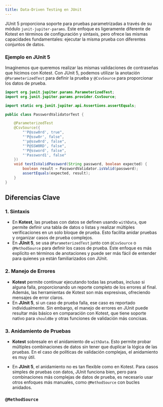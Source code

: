 ```yaml
---
title: Data-Driven Testing en JUnit
---
```


<ReadingTime />
<GithubRepoLink user="r8vnhill" repo="" />

JUnit 5 proporciona soporte para pruebas parametrizadas a través de su módulo `junit-jupiter-params`. Este enfoque es ligeramente diferente de Kotest en términos de configuración y sintaxis, pero ofrece las mismas capacidades fundamentales: ejecutar la misma prueba con diferentes conjuntos de datos.

### Ejemplo en JUnit 5

Imaginemos que queremos realizar las mismas validaciones de contraseñas que hicimos con Kotest. Con JUnit 5, podemos utilizar la anotación `@ParameterizedTest` para definir la prueba y `@CsvSource` para proporcionar los datos de prueba.

```java
import org.junit.jupiter.params.ParameterizedTest;
import org.junit.jupiter.params.provider.CsvSource;

import static org.junit.jupiter.api.Assertions.assertEquals;

public class PasswordValidatorTest {

    @ParameterizedTest
    @CsvSource({
        "'P@ssw0rd', true",
        "'P@ssw0r', false",
        "'p@ssw0rd', false",
        "'P@SSW0RD', false",
        "'P@ssword', false",
        "'Password1', false"
    })
    void testIsValidPassword(String password, boolean expected) {
        boolean result = PasswordValidator.isValid(password);
        assertEquals(expected, result);
    }
}
```

## Diferencias Clave

### 1. **Sintaxis**

- En **Kotest**, las pruebas con datos se definen usando `withData`, que permite definir una tabla de datos o listas y realizar múltiples verificaciones en un solo bloque de prueba. Esto facilita anidar pruebas y organizar casos de prueba complejos.
- En **JUnit 5**, se usa `@ParameterizedTest` junto con `@CsvSource` o `@MethodSource` para definir los casos de prueba. Este enfoque es más explícito en términos de anotaciones y puede ser más fácil de entender para quienes ya están familiarizados con JUnit.

### 2. **Manejo de Errores**

- **Kotest** permite continuar ejecutando todas las pruebas, incluso si alguna falla, proporcionando un reporte completo de los errores al final. Además, las herramientas de Kotest son más expresivas, ofreciendo mensajes de error claros.
- En **JUnit 5**, si un caso de prueba falla, ese caso es reportado individualmente. Sin embargo, el manejo de errores en JUnit puede resultar más básico en comparación con Kotest, que tiene soporte nativo para `shouldBe` y otras funciones de validación más concisas.

### 3. **Anidamiento de Pruebas**

- **Kotest** sobresale en el anidamiento de `withData`. Esto permite probar múltiples combinaciones de datos sin tener que duplicar la lógica de las pruebas. En el caso de políticas de validación complejas, el anidamiento es muy útil.

- En **JUnit 5**, el anidamiento no es tan flexible como en Kotest. Para casos simples de pruebas con datos, JUnit funciona bien, pero para combinaciones más complejas de datos de prueba, es necesario usar otros enfoques más manuales, como `@MethodSource` con bucles anidados.

### `@MethodSource`
